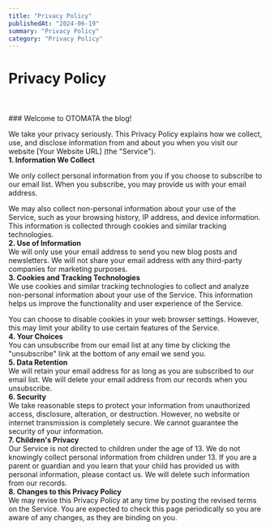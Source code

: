 ```yaml
---
title: "Privacy Policy"
publishedAt: "2024-06-19"
summary: "Privacy Policy"
category: "Privacy Policy"
---
```


# Privacy Policy
<br />
<br />
### Welcome to OTOMATA the blog!


<br />

We take your privacy seriously. This Privacy Policy explains how we collect, use, and disclose information from and about you when you visit our website [Your Website URL] (the "Service").
<br />
**1. Information We Collect**
<br />

We only collect personal information from you if you choose to subscribe to our email list. When you subscribe, you may provide us with your email address.

We may also collect non-personal information about your use of the Service, such as your browsing history, IP address, and device information. This information is collected through cookies and similar tracking technologies.
<br />
**2. Use of Information**
<br />
We will only use your email address to send you new blog posts and newsletters. We will not share your email address with any third-party companies for marketing purposes.
<br />
**3. Cookies and Tracking Technologies**
<br />
We use cookies and similar tracking technologies to collect and analyze non-personal information about your use of the Service. This information helps us improve the functionality and user experience of the Service.

You can choose to disable cookies in your web browser settings. However, this may limit your ability to use certain features of the Service.
<br />
**4. Your Choices**
<br />
You can unsubscribe from our email list at any time by clicking the "unsubscribe" link at the bottom of any email we send you.
<br />
**5. Data Retention**
<br />
We will retain your email address for as long as you are subscribed to our email list. We will delete your email address from our records when you unsubscribe.
<br />
**6. Security**
<br />
We take reasonable steps to protect your information from unauthorized access, disclosure, alteration, or destruction. However, no website or internet transmission is completely secure. We cannot guarantee the security of your information.
<br />
**7. Children's Privacy**
<br />
Our Service is not directed to children under the age of 13. We do not knowingly collect personal information from children under 13. If you are a parent or guardian and you learn that your child has provided us with personal information, please contact us. We will delete such information from our records.
<br />
**8. Changes to this Privacy Policy**
<br />
We may revise this Privacy Policy at any time by posting the revised terms on the Service. You are expected to check this page periodically so you are aware of any changes, as they are binding on you.
